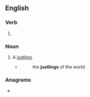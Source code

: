 ==English==

===Verb===
{{head|en|verb form}}

# {{present participle of|justle|lang=en|nocat=1}}

===Noun===
{{en-noun}}

# A [[jostling]].
#* {{w|Laurence Sterne}}
#*: the '''justlings''' of the world

===Anagrams===
* {{anagrams|en|a=gijlnstu|junglist}}